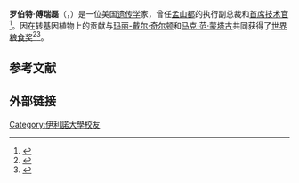
{{Infobox scientist 
| name              = Robert Thomas Fraley
| image             = 
| image_caption     = 
| birth_name        = 
| birth_date        = {{birth date|mf=yes|1953|01|25}}
| birth_place       = [[伊利诺伊州|伊利诺伊州]][[丹维尔_(伊利诺伊州)|丹维尔]]
| death_date        = <!-- {{death date and age|mf=yes|1974|01|03|1906|10|10}} -->
| death_place       = 
| residence         = 
| nationality       = 美国
| field             = 
| known_for         = 
| work_institutions = [[孟山都|孟山都]]
| alma_mater        = [[伊利诺伊大学厄巴纳-香槟分校|伊利诺伊大学厄巴纳-香槟分校]]
| thesis_title      = Intracytoplasmic Membrane Synthesis During the Cell Division Cycle of Rhodopseudomonas Sphaeroides
| thesis_url        = http://hdl.handle.net/2142/68087
| thesis_year       = 1979
| doctoral_advisor  = 
| notable_students  = [[Elizabeth_E._Hood|Elizabeth E. Hood]]
| awards            = [[Biotechnology_Heritage_Award|Biotechnology Heritage Award]], [[NAS_Award_for_the_Industrial_Application_of_Science|NAS Award for the Industrial Application of Science]], [[National_Medal_of_Technology|National Medal of Technology]], [[世界粮食奖|世界粮食奖]] 
| spouse            = 
}}

'''罗伯特·傅瑞磊'''（{{lang-en|Robert Thomas Fraley}}，{{bd|1953年|1月25日|}}）是一位美国[[遗传学|遗传学]]家，曾任[[孟山都|孟山都]]的执行副总裁和[[首席技术官|首席技术官]]<ref name="Mulvany">{{cite news |last1=Mulvany |first1=Lydia |title=Robert Fraley retires, but will remain GMO evangelist |url=https://www.farmfutures.com/business/robert-fraley-retires-will-remain-gmo-evangelist |accessdate=30 November 2018 |work=Farm Futures |date=August 7, 2018}}</ref>。因在转基因植物上的贡献与[[玛丽-戴尔·奇尔顿|玛丽-戴尔·奇尔顿]]和[[马克·范·蒙塔古|马克·范·蒙塔古]]共同获得了[[世界粮食奖|世界粮食奖]]<ref name="WFP">{{cite web |title=2013 - Van Montagu, Chilton, Fraley |url=https://www.worldfoodprize.org/en/laureates/2010__2017_laureates/2013__van_montagu_chilton_fraley/ |website=The World Food Prize|date=2013 |accessdate=30 November 2018}}</ref><ref name="Pollack">{{cite news |last1=Pollack |first1=Andrew |title=Executive at Monsanto Wins Global Food Honor |url=https://www.nytimes.com/2013/06/20/business/monsanto-executive-is-among-world-food-prize-winners.html |accessdate=30 November 2018 |work=The New York Times |date=June 19, 2013}}</ref>。

==参考文献==
{{reflist}}
==外部链接==
{{authority control}}

{{DEFAULTSORT:Fraley, Robert}}

[[Category:伊利諾大學校友|Category:伊利諾大學校友]]